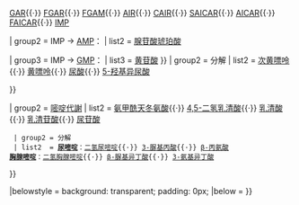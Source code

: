 {{Navbox 
| name  = 核苷酸代谢中间产物
| title = [[核苷酸]]代谢中间產物

| group1 = [[嘌呤代谢]]
|  list1 = {{Navbox subgroup

| group1 = 合成
|  list1 = {{Navbox subgroup

| group1 = [[核糖-5-磷酸|R5P]] → [[次黄苷酸|IMP]]：
|  list1 = [[核糖-5-磷酸|R5P]]{{·}} [[磷酸核糖焦磷酸|PRPP]]{{·}} [[磷酸核糖胺|PRA]]{{·}} [[甘氨酰胺核苷酸|GAR]]{{·}} [[磷酸核糖-N-甲酰基甘氨酰胺|FGAR]]{{·}} [[5'-磷酸核糖甲酰甘氨脒|FGAM]]{{·}} [[5'-磷酸核糖-5-氨基咪唑|AIR]]{{·}} [[5'-磷酸核糖-4-羧基-5-氨基咪唑|CAIR]]{{·}} [[SAICAR]]{{·}} [[AICA核苷酸|AICAR]]{{·}} [[5-甲酰胺咪唑-4-氨甲酰核苷酸|FAICAR]]{{·}} [[次黄苷酸|IMP]]

| group2 = IMP → [[腺苷一磷酸|AMP]]：
|  list2 = [[腺苷酸琥珀酸]]

| group3 = IMP → [[鸟苷一磷酸|GMP]]：
|  list3 = [[黄苷酸]]
}}
| group2 = 分解
|  list2 = [[次黄嘌呤]]{{·}} [[黄嘌呤]]{{·}} [[尿酸]]{{·}} [[5-羟基异尿酸]]

}}

| group2 = [[嘧啶代謝]]
|  list2 = {{Navbox subgroup

  | group1 = 合成
  |  list1 = [[氨甲酰磷酸]]{{·}} [[氨甲酰天冬氨酸]]{{·}} [[4,5-二氢乳清酸]]{{·}} [[乳清酸]]{{·}} [[乳清苷-5'-磷酸|乳清苷酸]]{{·}} [[尿苷酸]]

  | group2 = 分解
  | list2  = '''[[尿嘧啶]]'''：[[二氢尿嘧啶]]{{·}} [[3-脲基丙酸]]{{·}} [[β-丙氨酸]]<BR>'''[[胸腺嘧啶]]'''：[[二氢胸腺嘧啶]]{{·}} [[β-脲基异丁酸]]{{·}} [[3-氨基异丁酸]]

}}

|belowstyle = background: transparent; padding: 0px;
|below   = {{Metabolic navs}}{{Biochemical families}}
}}<noinclude>
[[Category:核苷酸代谢途径模板|{{PAGENAME}}]]
</noinclude>
